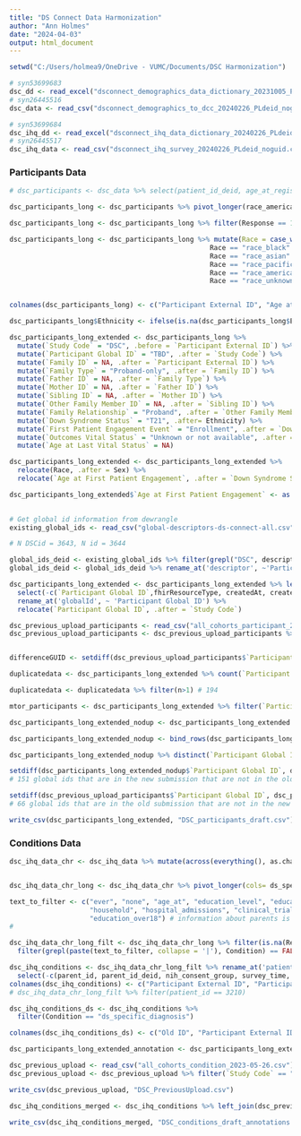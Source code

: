 ---
title: "DS Connect Data Harmonization"
author: "Ann Holmes"
date: "2024-04-03"
output: html_document
---

```{r}
setwd("C:/Users/holmea9/OneDrive - VUMC/Documents/DSC Harmonization")

# syn53699683
dsc_dd <- read_excel("dsconnect_demographics_data_dictionary_20231005_PLdeid.xlsx")
# syn26445516
dsc_data <- read_csv("dsconnect_demographics_to_dcc_20240226_PLdeid_noguid.csv")

# syn53699684
dsc_ihq_dd <- read_excel("dsconnect_ihq_data_dictionary_20240226_PLdeid_questions.xlsx")
# syn26445517
dsc_ihq_data <- read_csv("dsconnect_ihq_survey_20240226_PLdeid_noguid.csv")
```

### Participants Data

```{r}
# dsc_participants <- dsc_data %>% select(patient_id_deid, age_at_registration, gender, race_american_indian, race_asian, race_black, race_pacific_islander, race_white, race_unknown, ethnicity)

dsc_participants_long <- dsc_participants %>% pivot_longer(race_american_indian:race_unknown, values_to = "Response", names_to = "Race")

dsc_participants_long <- dsc_participants_long %>% filter(Response == 1) %>% select(-Response)

dsc_participants_long <- dsc_participants_long %>% mutate(Race = case_when(Race == "race_white" ~ "White",
                                                  Race == "race_black" ~ "Black or African American",
                                                  Race == "race_asian" ~ "Asian",
                                                  Race == "race_pacific_islander" ~ "Native Hawaiian or Other Pacific Islander",
                                                  Race == "race_american_indian" ~ "American Indian or Alaskan Native",
                                                  Race == "race_unknown" ~ "Unknown"))


colnames(dsc_participants_long) <- c("Participant External ID", "Age at First Patient Engagement", "Sex", "Ethnicity", "Race")

dsc_participants_long$Ethnicity <- ifelse(is.na(dsc_participants_long$Ethnicity), "Prefer not to answer", dsc_participants_long$Ethnicity)

```


```{r}
dsc_participants_long_extended <- dsc_participants_long %>%
  mutate(`Study Code` = "DSC", .before = `Participant External ID`) %>%
  mutate(`Participant Global ID` = "TBD", .after = `Study Code`) %>%
  mutate(`Family ID` = NA, .after = `Participant External ID`) %>%
  mutate(`Family Type` = "Proband-only", .after = `Family ID`) %>%
  mutate(`Father ID` = NA, .after = `Family Type`) %>%
  mutate(`Mother ID` = NA, .after = `Father ID`) %>%
  mutate(`Sibling ID` = NA, .after = `Mother ID`) %>%
  mutate(`Other Family Member ID` = NA, .after = `Sibling ID`) %>%
  mutate(`Family Relationship` = "Proband", .after = `Other Family Member ID`) %>%
  mutate(`Down Syndrome Status` = "T21", .after= Ethnicity) %>%
  mutate(`First Patient Engagement Event` = "Enrollment", .after = `Down Syndrome Status`) %>%
  mutate(`Outcomes Vital Status` = "Unknown or not available", .after = `First Patient Engagement Event`) %>%
  mutate(`Age at Last Vital Status` = NA)

dsc_participants_long_extended <- dsc_participants_long_extended %>%
  relocate(Race, .after = Sex) %>%
  relocate(`Age at First Patient Engagement`, .after = `Down Syndrome Status`)

dsc_participants_long_extended$`Age at First Patient Engagement` <- as.numeric(dsc_participants_long_extended$`Age at First Patient Engagement`)*365
  
```

```{r}
# Get global id information from dewrangle
existing_global_ids <- read_csv("global-descriptors-ds-connect-all.csv")

# N DSCid = 3643, N id = 3644

global_ids_deid <- existing_global_ids %>% filter(grepl("DSC", descriptor) == TRUE)
global_ids_deid <- global_ids_deid %>% rename_at('descriptor', ~'Participant External ID')

dsc_participants_long_extended <- dsc_participants_long_extended %>% left_join(global_ids_deid, by = 'Participant External ID') %>%
  select(-c(`Participant Global ID`,fhirResourceType, createdAt, createdBy)) %>%
  rename_at('globalId', ~ 'Participant Global ID') %>%
  relocate(`Participant Global ID`, .after = `Study Code`)
```

```{r}
dsc_previous_upload_participants <- read_csv("all_cohorts_participant_2023-06-08.csv")
dsc_previous_upload_participants <- dsc_previous_upload_participants %>% filter(`Study Code` == "DSC")


differenceGUID <- setdiff(dsc_previous_upload_participants$`Participant Global ID`, dsc_participants_long_extended$`Participant Global ID`) # 66

duplicatedata <- dsc_participants_long_extended %>% count(`Participant Global ID`)

duplicatedata <- duplicatedata %>% filter(n>1) # 194

mtor_participants <- dsc_participants_long_extended %>% filter(`Participant Global ID` %in% duplicatedata$`Participant Global ID`) %>% distinct(`Participant Global ID`, .keep_all = TRUE) %>% mutate(Race = "More than one race")
```

```{r}
dsc_participants_long_extended_nodup <- dsc_participants_long_extended %>% filter(!`Participant Global ID` %in% mtor_participants$`Participant Global ID`)

dsc_participants_long_extended_nodup <- bind_rows(dsc_participants_long_extended_nodup, mtor_participants)

dsc_participants_long_extended_nodup %>% distinct(`Participant Global ID`)

setdiff(dsc_participants_long_extended_nodup$`Participant Global ID`, dsc_previous_upload_participants$`Participant Global ID`)
# 151 global ids that are in the new submission that are not in the old submission

setdiff(dsc_previous_upload_participants$`Participant Global ID`, dsc_participants_long_extended_nodup$`Participant Global ID`)
# 66 global ids that are in the old submission that are not in the new submission
```


```{r}
write_csv(dsc_participants_long_extended, "DSC_participants_draft.csv")
```


### Conditions Data

```{r}
dsc_ihq_data_chr <- dsc_ihq_data %>% mutate(across(everything(), as.character))


dsc_ihq_data_chr_long <- dsc_ihq_data_chr %>% pivot_longer(cols= ds_specific_diagnosis:household_income_gross_annual_usd, names_to = "Condition", values_to = "Response")

text_to_filter <- c("ever", "none", "age_at", "education_level", "education_under18", 
                    "household", "hospital_admissions", "clinical_trial", "living_situation",
                    "education_over18") # information about parents is lost-- might want parent ID values
# 

dsc_ihq_data_chr_long_filt <- dsc_ihq_data_chr_long %>% filter(is.na(Response) == FALSE) %>%
  filter(grepl(paste(text_to_filter, collapse = '|'), Condition) == FALSE)
```


```{r}
dsc_ihq_conditions <- dsc_ihq_data_chr_long_filt %>% rename_at('patient_id_deid', ~ 'Participant External ID') %>%
  select(-c(parent_id, parent_id_deid, nih_consent_group, survey_time, birth_year, survey_complete, session_id))
colnames(dsc_ihq_conditions) <- c("Participant External ID", "Participant Deid", "Age", "Condition", "Response")
# dsc_ihq_data_chr_long_filt %>% filter(patient_id == 3210)
```

```{r}
dsc_ihq_conditions_ds <- dsc_ihq_conditions %>%
  filter(Condition == "ds_specific_diagnosis")

colnames(dsc_ihq_conditions_ds) <- c("Old ID", "Participant External ID", "Age", "Condition", "Response")

dsc_participants_long_extended_annotation <- dsc_participants_long_extended %>% left_join(dsc_ihq_conditions_ds, by = "Participant External ID")
```


```{r}
dsc_previous_upload <- read_csv("all_cohorts_condition_2023-05-26.csv")
dsc_previous_upload <- dsc_previous_upload %>% filter(`Study Code` == "DSC")

write_csv(dsc_previous_upload, "DSC_PreviousUpload.csv")
```


```{r}
dsc_ihq_conditions_merged <- dsc_ihq_conditions %>% left_join(dsc_previous_upload, by = "Participant External ID")

write_csv(dsc_ihq_conditions_merged, "DSC_conditions_draft_annotations.csv")
```

